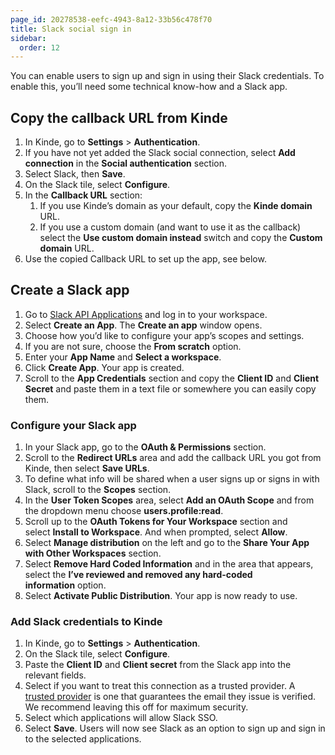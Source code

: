 ```yaml
---
page_id: 20278538-eefc-4943-8a12-33b56c478f70
title: Slack social sign in
sidebar:
  order: 12
---
```


You can enable users to sign up and sign in using their Slack credentials. To enable this, you’ll need some technical know-how and a Slack app.

## **Copy the callback URL from Kinde**

1. In Kinde, go to **Settings** > **Authentication**.
2. If you have not yet added the Slack social connection, select **Add connection** in the **Social authentication** section.
3. Select Slack, then **Save**.
4. On the Slack tile, select **Configure**.
5. In the **Callback URL** section:
   1. If you use Kinde’s domain as your default, copy the **Kinde domain** URL.
   2. If you use a custom domain (and want to use it as the callback) select the **Use custom domain instead** switch and copy the **Custom domain** URL.
6. Use the copied Callback URL to set up the app, see below.

## **Create a Slack app**

1. Go to [Slack API Applications](https://api.slack.com/apps) and log in to your workspace.
2. Select **Create an App**. The **Create an app** window opens.
3. Choose how you’d like to configure your app’s scopes and settings.
4. If you are not sure, choose the **From scratch** option.
5. Enter your **App Name** and **Select a workspace**.
6. Click **Create App**. Your app is created.
7. Scroll to the **App Credentials** section and copy the **Client ID** and **Client Secret** and paste them in a text file or somewhere you can easily copy them.

### **Configure your Slack app**

1. In your Slack app, go to the **OAuth & Permissions** section.
2. Scroll to the **Redirect URLs** area and add the callback URL you got from Kinde, then select **Save URLs**.
3. To define what info will be shared when a user signs up or signs in with Slack, scroll to the **Scopes** section.
4. In the **User Token Scopes** area, select **Add an OAuth Scope** and from the dropdown menu choose **users.profile:read**.
5. Scroll up to the **OAuth Tokens for Your Workspace** section and select **Install to Workspace**. And when prompted, select **Allow**.
6. Select **Manage distribution** on the left and go to the **Share Your App with Other Workspaces** section.
7. Select **Remove Hard Coded Information** and in the area that appears, select the **I’ve reviewed and removed any hard-coded information** option.
8. Select **Activate Public Distribution**. Your app is now ready to use.

### **Add Slack credentials to Kinde**

1. In Kinde, go to **Settings** > **Authentication**.
2. On the Slack tile, select **Configure**.
3. Paste the **Client ID** and **Client secret** from the Slack app into the relevant fields.
4. Select if you want to treat this connection as a trusted provider. A [trusted provider](/authenticate/about-auth/identity-and-verification/) is one that guarantees the email they issue is verified. We recommend leaving this off for maximum security. 
5. Select which applications will allow Slack SSO.
6. Select **Save**. Users will now see Slack as an option to sign up and sign in to the selected applications.
